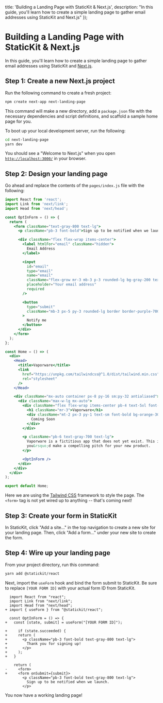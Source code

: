 
  title: 'Building a Landing Page with StaticKit & Next.js',
  description:
    "In this guide, you'll learn how to create a simple landing page to gather email addresses using StaticKit and Next.js"
});

# Building a Landing Page with StaticKit & Next.js

In this guide, you'll learn how to create a simple landing page to gather email addresses using StaticKit and [Next.js](https://nextjs.org/).

## Step 1: Create a new Next.js project

Run the following command to create a fresh project:

```bash
npm create next-app next-landing-page
```

This command will make a new directory, add a `package.json` file with the necessary dependencies and script definitions, and scaffold a sample home page for you.

To boot up your local development server, run the following:

```bash
cd next-landing-page
yarn dev
```

You should see a "Welcome to Next.js" when you open [`http://localhost:3000/`](http://localhost:3000/) in your browser.

## Step 2: Design your landing page

Go ahead and replace the contents of the `pages/index.js` file with the following:

```jsx
import React from 'react';
import Link from 'next/link';
import Head from 'next/head';

const OptInForm = () => {
  return (
    <form className="text-gray-800 text-lg">
      <p className="pb-3 font-bold">Sign up to be notified when we launch.</p>

      <div className="flex flex-wrap items-center">
        <label htmlFor="email" className="hidden">
          Email Address
        </label>

        <input
          id="email"
          type="email"
          name="email"
          className="flex-grow mr-3 mb-3 p-3 rounded-lg bg-gray-200 text-gray-700 text-lg border border-gray-200 focus:outline-none focus:border-gray-500 focus:bg-white"
          placeholder="Your email address"
          required
        />

        <button
          type="submit"
          className="mb-3 px-5 py-3 rounded-lg border border-purple-700 bg-purple-700 text-lg font-bold text-white"
        >
          Notify me
        </button>
      </div>
    </form>
  );
};

const Home = () => (
  <div>
    <Head>
      <title>Vaporware</title>
      <link
        href="https://unpkg.com/tailwindcss@^1.0/dist/tailwind.min.css"
        rel="stylesheet"
      />
    </Head>

    <div className="mx-auto container px-8 py-16 sm:py-32 antialiased">
      <div className="max-w-lg mx-auto">
        <div className="flex flex-wrap items-center pb-4 text-5xl font-bold text-gray-800">
          <h1 className="mr-3">Vaporware</h1>
          <div className="mt-2 px-3 py-1 text-sm font-bold bg-orange-300 text-orange-800 rounded-full">
            Coming Soon
          </div>
        </div>

        <p className="pb-6 text-gray-700 text-lg">
          Vaporware is a fictitious app that does not yet exist. This is where
          you&rsquo;d make a compelling pitch for your new product.
        </p>

        <OptInForm />
      </div>
    </div>
  </div>
);

export default Home;
```

Here we are using the [Tailwind CSS](https://tailwindcss.com/) framework to style the page. The `<form>` tag is not yet wired up to anything -- that's coming next!

## Step 3: Create your form in StaticKit

In StaticKit, click "Add a site..." in the top navigation to create a new site for your landing page. Then, click "Add a form..." under your new site to create the form.

## Step 4: Wire up your landing page

From your project directory, run this command:

```bash
yarn add @statickit/react
```

Next, import the `useForm` hook and bind the form submit to StaticKit. Be sure to replace `[YOUR FORM ID]` with your actual form ID from StaticKit.

```diff-javascript
  import React from "react";
  import Link from "next/link";
  import Head from "next/head";
+ import { useForm } from "@statickit/react";

  const OptInForm = () => {
+   const [state, submit] = useForm("[YOUR FORM ID]");

+	  if (state.succeeded) {
+     return (
+       <p className="pb-3 font-bold text-gray-800 text-lg">
+         Thank you for signing up!
+       </p>
+     );
+   }

    return (
-     <form>
+     <form onSubmit={submit}>
        <p className="pb-3 font-bold text-gray-800 text-lg">
          Sign up to be notified when we launch.
        </p>
```

You now have a working landing page!
